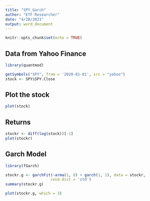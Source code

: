 ---
title: "SPY_Garch"
author: "ETF Researcher"
date: "4/28/2021"
output: word_document
---

```{r setup, include=FALSE}
knitr::opts_chunk$set(echo = TRUE)
```

## Data from Yahoo Finance
```{r}
library(quantmod)
```
```{r}
getSymbols("SPY", from = '2020-01-01', src = "yahoo")
stock <- SPY$SPY.Close
```
## Plot the stock
```{r}
plot(stock)
```
## Returns
```{r}
stockr <- diff(log(stock))[-1]
plot(stockr)
```

## Garch Model
```{r}
library(fGarch)
```

```{r}
stockr.g <- garchFit(~arma(1, 0) + garch(1, 1), data = stockr,
                    cond.dist = 'std')
summary(stockr.g)
```

```{r}
plot(stockr.g, which = 3)
```